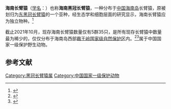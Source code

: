 {{Speciesbox
| name = 海南长臂猿
| image =
| image_caption =
| status =CR
| status_system = IUCN3.1
| status_ref = <ref name=iucn>{{cite iucn |author1= Geissmann, T.|author2= Bleisch, W.|title= ''Nomascus hainanus''|year= 2020|page=e.T41643A17969392}}</ref>
| genus = Nomascus
| species = hainanus
| authority = [[奥德菲尔德·托马斯|Thomas]], 1892
| synonyms =
| range_map = Hainan Black Crested Gibbon area.png
| range_map_caption = 海南长臂猿分布图
}}
'''海南长臂猿'''（[[学名|学名]]：{{snamei|Nomascus hainanus}}）也称'''海南黑冠长臂猿'''，一种分布于[[中国|中国]][[海南岛|海南岛]]长臂猿，原被划归为[[东黑冠长臂猿|东黑冠长臂猿]]的一个亚种，经生态学和细胞层面的研究显示，海南长臂猿应为独立物种。<ref name="Roos_etal2007">{{Cite journal | first1 = C. | last1 = Roos | first2 = V. N. | last2 = Thanh | first3 = L. | last3 = Walter | first4 = T. | last4 = Nadler | title = Molecular systematics of Indochinese primates | journal = Vietnamese Journal of Primatology | year = 2007 | volume = 1 | pages = 41–53 | url = http://www.primate-sg.org/storage/PDF/VJP1.1.indochinese.systematics.pdf | access-date = 2021-03-08 | archive-date = 2014-11-29 | archive-url = https://web.archive.org/web/20141129014925/http://www.primate-sg.org/storage/PDF/VJP1.1.indochinese.systematics.pdf | dead-url = no }}</ref>

截止2021年10月，现存海南长臂猿数量仅有5群35只，是所有现存长臂猿中数量最为稀少的，仅仅分布于海南岛西部[[霸王岭国家级自然保护区|霸王岭国家级自然保护区]]内。<ref>{{cite news |title=海南热带雨林国家公园：35只海南长臂猿的“唯一家园” |url=http://www.news.cn/mrdx/2021-10/13/c_1310242292.htm |accessdate=2021-10-27 |archive-date=2021-10-29 |archive-url=https://web.archive.org/web/20211029020804/http://www.news.cn/mrdx/2021-10/13/c_1310242292.htm |dead-url=no }}</ref><ref>{{cite web |title=从10只到33只：海南长臂猿的艰难拯救 |url=http://www.xinhuanet.com/local/2020-11/09/c_1126715087.htm |website=新华网 |accessdate=2021-03-08 |archive-date=2021-01-27 |archive-url=https://web.archive.org/web/20210127143825/http://www.xinhuanet.com/local/2020-11/09/c_1126715087.htm |dead-url=no }}</ref>属于中国国家一级保护野生动物。

==参考文献==
{{reflist}}
{{Taxonbar|from=Q960477}}
[[Category:黑冠长臂猿属|Category:黑冠长臂猿属]]
[[Category:中国国家一级保护动物|Category:中国国家一级保护动物]]